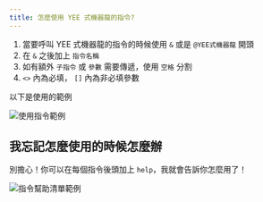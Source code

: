 ```yaml
---
title: 怎麼使用 YEE 式機器龍的指令?
---
```


1. 當要呼叫 YEE 式機器龍的指令的時候使用 `&` 或是 `@YEE式機器龍` 開頭
2. 在 `&` 之後加上 `指令名稱`
3. 如有額外 `子指令` 或 `參數` 需要傳遞，使用 `空格` 分割
4. `<>` 內為必填， `[]` 內為非必填參數

以下是使用的範例

![使用指令範例](/docs/commands/example-usage.png)

## 我忘記怎麼使用的時候怎麼辦

別擔心！你可以在每個指令後頭加上 `help`，我就會告訴你怎麼用了！

![指令幫助清單範例](/docs/commands/example-help.png)
